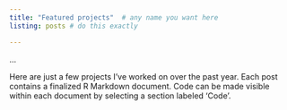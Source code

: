 ```yaml
---
title: "Featured projects"  # any name you want here
listing: posts # do this exactly

---
```


...

Here are just a few projects I've worked on over the past year. Each post contains a finalized R Markdown document. Code can be made visible within each document by selecting a section labeled 'Code'.
